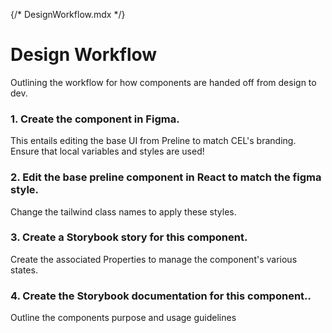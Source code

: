 {/* DesignWorkflow.mdx */}


<Meta title="Configuration/Design Workflow" />

# Design Workflow

Outlining the workflow for how components are handed off from design to dev.

### 1. Create the component in Figma.

This entails editing the base UI from Preline to match CEL's branding. Ensure that local variables and styles are used!

### 2. Edit the base preline component in React to match the figma style.

Change the tailwind class names to apply these styles.

### 3. Create a Storybook story for this component.

Create the associated Properties to manage the component's various states.

### 4. Create the Storybook documentation for this component..

Outline the components purpose and usage guidelines
